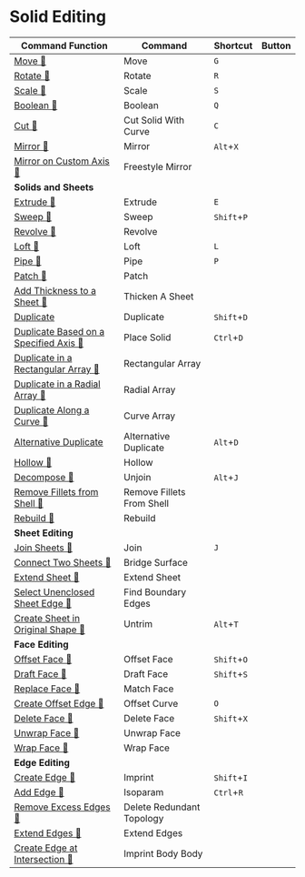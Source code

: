 # Solid Editing

| Command Function | Command | Shortcut | Button |
| ------- | ------- | ------- | -------  |
| [Move 🚧](solid-edit/move) | Move |`G`|  |
| [Rotate 🚧](solid-edit/rotate) | Rotate |`R`|  |
| [Scale 🚧](solid-edit/scale) | Scale |`S`|  |
| [Boolean 🚧](solid-edit/boolean) | Boolean |`Q`|  |
| [Cut 🚧](solid-edit/cut-solid-with-curve) | Cut Solid With Curve |`C`|  |
| [Mirror 🚧](solid-edit/mirror) | Mirror |`Alt`+`X`|  |
| [Mirror on Custom Axis 🚧](solid-edit/freestyle-mirror) | Freestyle Mirror |  |  |
|**Solids and Sheets**| | |
| [Extrude 🚧](solid-edit/extrude) | Extrude |`E`|  |
| [Sweep 🚧](solid-edit/sweep) | Sweep |`Shift`+`P`|  |
| [Revolve 🚧](solid-edit/revolve) | Revolve |  |  |
| [Loft 🚧](solid-edit/loft) | Loft |`L`|  |
| [Pipe 🚧](solid-edit/pipe) | Pipe |`P`|  |
| [Patch 🚧](solid-edit/patch) | Patch |  |  |
| [Add Thickness to a Sheet 🚧](solid-edit/thicken-a-sheet) | Thicken A Sheet |  |  |
| [Duplicate](solid-edit/duplicate) | Duplicate |`Shift`+`D`|  |
| [Duplicate Based on a Specified Axis 🚧](solid-edit/place-solid) | Place Solid |`Ctrl`+`D`|  |
| [Duplicate in a Rectangular Array 🚧](solid-edit/rectangular-array) | Rectangular Array |  |  |
| [Duplicate in a Radial Array 🚧](solid-edit/radial-array) | Radial Array |  |  |
| [Duplicate Along a Curve 🚧](solid-edit/curve-array) | Curve Array |  |  |
| [Alternative Duplicate](solid-edit/alternative-duplicate) | Alternative Duplicate |`Alt`+`D`|  |
| [Hollow 🚧](solid-edit/hollow) | Hollow |  |  |
| [Decompose 🚧](solid-edit/unjoin) | Unjoin |`Alt`+`J`  |  |
| [Remove Fillets from Shell 🚧](solid-edit/remove-fillets-from-shell) | Remove Fillets From Shell |  |  |
| [Rebuild 🚧](solid-edit/rebuild) | Rebuild |  |  |
|**Sheet Editing** | | |
| [Join Sheets 🚧](solid-edit/join) | Join |`J`|  |
| [Connect Two Sheets 🚧](solid-edit/bridge-surface) | Bridge Surface |  |  |
| [Extend Sheet 🚧](solid-edit/extend-Sheet) | Extend Sheet |  |  |
| [Select Unenclosed Sheet Edge 🚧](solid-edit/find-boundary-edges) | Find Boundary Edges |  |  |
| [Create Sheet in Original Shape 🚧](solid-edit/untrim) | Untrim |`Alt`+`T`|  |
| **Face Editing** | | |
| [Offset Face 🚧](solid-edit/offset-face) | Offset Face | `Shift`+`O` |  |
| [Draft Face 🚧](solid-edit/draft-face) | Draft Face |`Shift`+`S`  |  |
| [Replace Face 🚧](solid-edit/match-face) | Match Face |  |  |
| [Create Offset Edge 🚧](solid-edit/offset-curve) | Offset Curve |`O`|  |
| [Delete Face 🚧](solid-edit/delete-face) | Delete Face |`Shift`+`X`|  |
| [Unwrap Face 🚧](solid-edit/unwrap-face) | Unwrap Face |  |  |
| [Wrap Face 🚧](solid-edit/wrap-face) | Wrap Face |  |  |
| **Edge Editing** | | |
| [Create Edge 🚧](solid-edit/imprint) | Imprint |`Shift`+`I`|  |
| [Add Edge 🚧](solid-edit/isoparam) | Isoparam |`Ctrl`+`R`|  |
| [Remove Excess Edges 🚧](solid-edit/delete-redundant-topology) | Delete Redundant Topology |  |  |
| [Extend Edges 🚧](solid-edit/extend-edges) | Extend Edges |  |  |
| [Create Edge at Intersection 🚧](solid-edit/imprint-body-body) | Imprint Body Body |  |  |
